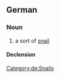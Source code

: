 ==German==

===Noun===
{{de-noun|f||Kugelschnecken}}

# a sort of [[snail]]

====Declension====
{{de-decl-noun-f|n}}

[[Category:de:Snails]]